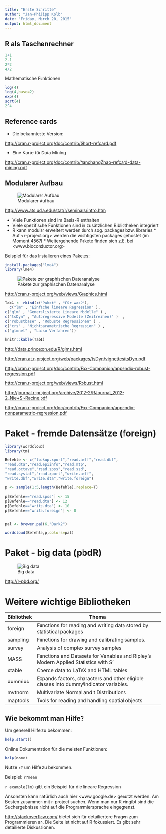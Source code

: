 ```yaml
---
title: "Erste Schritte"
author: "Jan-Philipp Kolb"
date: "Friday, March 20, 2015"
output: html_document
---
```


R als Taschenrechner
-----

```r
1+1
2-1
2*2
4/2
```


Mathematische Funktionen

```r
log(4)
log(4,base=2)
exp(4)
sqrt(4)
2^4
```


Reference cards
------

* Die bekannteste Version:

<http://cran.r-project.org/doc/contrib/Short-refcard.pdf>

* Eine Karte für Data Mining

<http://cran.r-project.org/doc/contrib/YanchangZhao-refcard-data-mining.pdf>

Modularer Aufbau
----------


![Modularer Aufbau](figure/Packages.PNG)

<http://www.ats.ucla.edu/stat/r/seminars/intro.htm>


* Viele Funktionen sind im Basis-R enthalten 
* Viele spezifische Funktionen sind in zusätzlichen Bibliotheken integriert
* R kann modular erweitert werden durch sog. packages bzw. libraries
  		* Auf <r-project.org> werden die wichtigsten packages gehostet (im Moment 4567)
			* Weitergehende Pakete finden sich z.B. bei <www.bioconductor.org>


Beispiel für das Instalieren eines Paketes:
```r
install.packages("lme4")
library(lme4)
```


![Pakete zur graphischen Datenanalyse](figure/PaketeDeskriptiv.png)

<http://cran.r-project.org/web/views/Graphics.html>

```r

Tab1 <- rbind(c("Paket" , "Für was?"),
  c("lm" , "Einfache lineare Regression" ),
c("glm" , "Generalisierte Lineare Modelle" ) ,
c("tsDyn" , "Autoregressive Modelle (Zeitreihen)" )  ,
c("robustbase" , "Robuste Regressionen" ) ,
c("crs" , "Nichtparametrische Regression" ) ,
c("glmnet" , "Lasso Verfahren"))

knitr::kable(Tab1)
```


<http://data.princeton.edu/R/glms.html>

<http://cran.at.r-project.org/web/packages/tsDyn/vignettes/tsDyn.pdf>

<http://cran.r-project.org/doc/contrib/Fox-Companion/appendix-robust-regression.pdf>

<http://cran.r-project.org/web/views/Robust.html>

<http://journal.r-project.org/archive/2012-2/RJournal_2012-2_Nie+S~Racine.pdf>

<http://cran.r-project.org/doc/contrib/Fox-Companion/appendix-nonparametric-regression.pdf>


# Paket - fremde Datensätze (foreign)


```r
library(wordcloud)
library(tm)

Befehle <- c("lookup.xport","read.arff","read.dbf",
"read.dta","read.epiinfo","read.mtp",
"read.octave","read.spss","read.ssd",
"read.systat","read.xport","write.arff",
"write.dbf","write.dta","write.foreign")

p <- sample(1:5,length(Befehle),replace=T)
  
p[Befehle=="read.spss"] <- 15
p[Befehle=="read.dta"] <- 12
p[Befehle=="write.dta"] <- 10
p[Befehle=="write.foreign"] <- 8


pal <- brewer.pal(6,"Dark2")

wordcloud(Befehle,p,colors=pal)
```

# Paket - big data (pbdR)

![Big data](figure/pbdR.PNG)


<http://r-pbd.org/>

# Weitere wichtige Bibliotheken


Bibliothek  Thema
-------     -----
foreign     Functions for reading and writing data stored by statistical packages 
sampling    Functions for drawing and calibrating samples.
survey      Analysis of complex survey samples
MASS        Functions and Datasets for Venables and Ripley's Modern Applied Statistics with S'
xtable      Coerce data to LaTeX and HTML tables 
dummies     Expands factors, characters and other eligible classes into dummy/indicator variables.
mvtnorm     Multivariate Normal and t Distributions 
maptools    Tools for reading and handling spatial objects

## Wie bekommt man Hilfe?

Um generell Hilfe zu bekommen:

```r
help.start()
```


Online Dokumentation für die meisten Funktionen:


```r
help(name)
```


 Nutze `r?` um Hilfe zu bekommen.

Beispiel: `r?mean`

`r example(lm)` gibt ein Beispiel für die lineare Regression

Ansonsten kann natürlich auch hier <www.google.de> genutzt werden. Am Besten zusammen mit r-project suchen. Wenn man nur R eingibt sind die Suchergebnisse nicht auf die Programmiersprache eingegrenzt.

<http://stackoverflow.com/> bietet sich für detailiertere Fragen zum Programmieren an. Die Seite ist nicht auf R fokussiert. Es gibt sehr detailierte Diskussionen.



